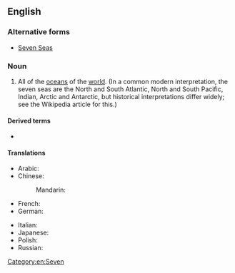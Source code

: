 ==English==
{{wp}}

===Alternative forms===
* [[Seven Seas]]

===Noun===
{{en-noun|head=[[seven]] [[sea|seas]]|-}}

# {{context|poetic|lang=en}} All of the [[ocean]]s of the [[world]]. (In a common modern interpretation, the seven seas are the North and South Atlantic, North and South Pacific, Indian, Arctic and Antarctic, but historical interpretations differ widely; see the Wikipedia article for this.)

====Derived terms====
* {{l|en|Edinburgh of the Seven Seas}}

====Translations====
{{trans-top|all of the Earths oceans}}
* Arabic: {{t|ar|اَلْبِحَار اَلسَّبْعَة}}
* Chinese:
*: Mandarin: {{t|cmn|七海|tr=qīhǎi|sc=Hani}}
* French: {{t+|fr|sept mers|f-p}}
* German: {{t|de|sieben Meere}}
{{trans-mid}}
* Italian: {{t|it|sette mari|f}}
* Japanese: {{t+|ja|七つの海|tr=ななつのうみ, nanatsu no umi|sc=Jpan}}
* Polish: {{t|pl|siedem mórz}}
* Russian: {{t|ru|семь море́й}}
{{trans-bottom}}

[[Category:en:Seven]]